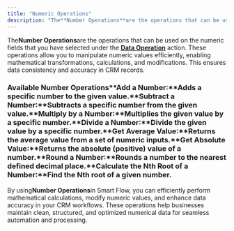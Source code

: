 ```yaml
---
title: "Numeric Operations"
description: "The**Number Operations**are the operations that can be used on the numeric fields that you have selected under the [**Data Operation**](https://suppor..."
---
```


The**Number Operations**are the operations that can be used on the numeric fields that you have selected under the [**Data Operation**](https://support.salesmate.io/hc/en-us/articles/41100082012825-Data-Operations) action. These operations allow you to manipulate numeric values efficiently, enabling mathematical transformations, calculations, and modifications. This ensures data consistency and accuracy in CRM records.

### Available Number Operations**Add a Number:**Adds a specific number to the given value.**Subtract a Number:**Subtracts a specific number from the given value.**Multiply by a Number:**Multiplies the given value by a specific number.**Divide a Number:**Divide the given value by a specific number.**Get Average Value:**Returns the average value from a set of numeric inputs.**Get Absolute Value:**Returns the absolute (positive) value of a number.**Round a Number:**Rounds a number to the nearest defined decimal place.**Calculate the Nth Root of a Number:**Find the Nth root of a given number.

By using**Number Operations**in Smart Flow, you can efficiently perform mathematical calculations, modify numeric values, and enhance data accuracy in your CRM workflows. These operations help businesses maintain clean, structured, and optimized numerical data for seamless automation and processing.
